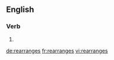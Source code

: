 ==English==

===Verb===
{{head|en|verb form}}

# {{en-third-person singular of|rearrange}}

[[de:rearranges]]
[[fr:rearranges]]
[[vi:rearranges]]